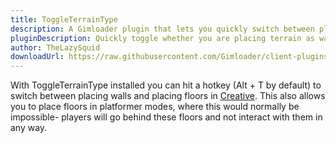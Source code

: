 ```yaml
---
title: ToggleTerrainType
description: A Gimloader plugin that lets you quickly switch between placing walls and floors
pluginDescription: Quickly toggle whether you are placing terrain as walls or as floor. Allows you to place tiles as floors in platformer mode.
author: TheLazySquid
downloadUrl: https://raw.githubusercontent.com/Gimloader/client-plugins/main/build/plugins/ToggleTerrainType.js
---
```



With ToggleTerrainType installed you can hit a hotkey (Alt + T by default) to switch between placing walls and placing floors in [Creative](https://gimkit.wiki/wiki/Gimkit_Creative). This also allows you to place floors in platformer modes, where this would normally be impossible- players will go behind these floors and not interact with them in any way.

<ButtonInstall client:only="svelte" name="ToggleTerrainType" url="https://raw.githubusercontent.com/Gimloader/client-plugins/main/build/plugins/ToggleTerrainType.js" />